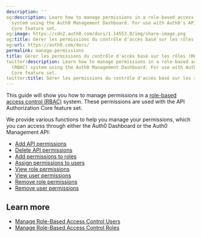 ```yaml
---
description: ''
og:description: Learn how to manage permissions in a role-based access control (RBAC)
  system using the Auth0 Management Dashboard. For use with Auth0's API Authorization
  Core feature set.
og:image: https://cdn2.auth0.com/docs/1.14553.0/img/share-image.png
og:title: Gérer les permissions du contrôle d'accès basé sur les rôles (RBAC)
og:url: https://auth0.com/docs/
permalink: manage-permissions
title: Gérer les permissions du contrôle d'accès basé sur les rôles (RBAC)
twitter:description: Learn how to manage permissions in a role-based access control
  (RBAC) system using the Auth0 Management Dashboard. For use with Auth0's API Authorization
  Core feature set.
twitter:title: Gérer les permissions du contrôle d'accès basé sur les rôles (RBAC)
---
```


This guide will show you how to manage permissions in a [role-based access control (RBAC)](/docs/manage-users/access-control/rbac) system. These permissions are used with the API Authorization Core feature set.

We provide various functions to help you manage your permissions, which you can access through either the <Tooltip tip="Auth0 Dashboard: Auth0's main product to configure your services." cta="View Glossary" href="/docs/glossary?term=Auth0+Dashboard">Auth0 Dashboard</Tooltip> or the Auth0 <Tooltip tip="Auth0 Dashboard: Auth0's main product to configure your services." cta="View Glossary" href="/docs/glossary?term=Management+API">Management API</Tooltip>:

* [Add API permissions](/docs/get-started/apis/add-api-permissions)
* [Delete API permissions](/docs/get-started/apis/delete-api-permissions)
* [Add permissions to roles](/docs/manage-users/access-control/configure-core-rbac/roles/add-permissions-to-roles)
* [Assign permissions to users](/docs/manage-users/access-control/configure-core-rbac/rbac-users/assign-permissions-to-users)
* [View role permissions](/docs/manage-users/access-control/configure-core-rbac/roles/view-role-permissions)
* [View user permissions](/docs/manage-users/access-control/configure-core-rbac/rbac-users/view-user-permissions)
* [Remove role permissions](/docs/manage-users/access-control/configure-core-rbac/roles/remove-permissions-from-roles)
* [Remove user permissions](/docs/manage-users/access-control/configure-core-rbac/rbac-users/remove-permissions-from-users)

## Learn more

* [Manage Role-Based Access Control Users](/docs/manage-users/access-control/configure-core-rbac/rbac-users)
* [Manage Role-Based Access Control Roles](/docs/manage-users/access-control/configure-core-rbac/roles)